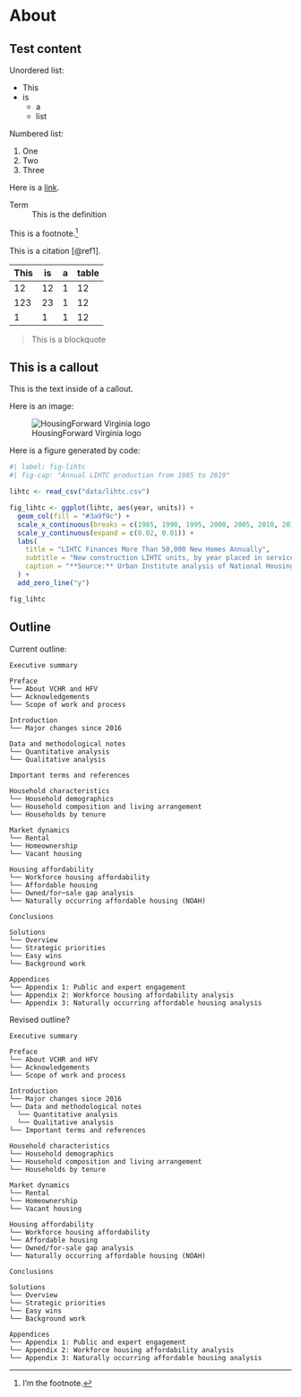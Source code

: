 # About {.unnumbered}

## Test content

Unordered list:

* This
* is
  + a
  + list

Numbered list:

1. One
2. Two
3. Three

Here is a [link](https://www.housingforwardva.org).

Term
: This is the definition

This is a footnote.^[I'm the footnote.]

This is a citation [@ref1].

| This | is | a | table |
|------|----|---|-------|
|   12 | 12 | 1 |   12  |
|  123 | 23 | 1 |   12  |
|    1 |  1 | 1 |   12  |

> This is a blockquote

::: callout-tip
## This is a callout

This is the text inside of a callout.

:::

Here is an image:

![HousingForward Virginia logo](img/hfv_logo.jpg)

Here is a figure generated by code:

```r
#| label: fig-lihtc
#| fig-cap: "Annual LIHTC production from 1985 to 2019"

lihtc <- read_csv("data/lihtc.csv")

fig_lihtc <- ggplot(lihtc, aes(year, units)) +
  geom_col(fill = "#3a9f9c") +
  scale_x_continuous(breaks = c(1985, 1990, 1995, 2000, 2005, 2010, 2015, 2019)) +
  scale_y_continuous(expand = c(0.02, 0.01)) +
  labs(
    title = "LIHTC Finances More Than 50,000 New Homes Annually",
    subtitle = "New construction LIHTC units, by year placed in service, in thousands",
    caption = "**Source:** Urban Institute analysis of National Housing Preservation Database (2023).<br>**Note:** Includes 4 and 9 percent LIHTC."
  ) +
  add_zero_line("y")

fig_lihtc

```

## Outline

Current outline:

```
Executive summary

Preface
└── About VCHR and HFV
└── Acknowledgements
└── Scope of work and process

Introduction
└── Major changes since 2016

Data and methodological notes
└── Quantitative analysis
└── Qualitative analysis

Important terms and references

Household characteristics
└── Household demographics
└── Household composition and living arrangement
└── Households by tenure

Market dynamics
└── Rental
└── Homeownership
└── Vacant housing

Housing affordability
└── Workforce housing affordability
└── Affordable housing
└── Owned/for─sale gap analysis
└── Naturally occurring affordable housing (NOAH)

Conclusions

Solutions
└── Overview
└── Strategic priorities
└── Easy wins
└── Background work

Appendices
└── Appendix 1: Public and expert engagement
└── Appendix 2: Workforce housing affordability analysis
└── Appendix 3: Naturally occurring affordable housing analysis
```

Revised outline?

```
Executive summary

Preface
└── About VCHR and HFV
└── Acknowledgements
└── Scope of work and process

Introduction
└── Major changes since 2016
└── Data and methodological notes
  └── Quantitative analysis
  └── Qualitative analysis
└── Important terms and references

Household characteristics
└── Household demographics
└── Household composition and living arrangement
└── Households by tenure

Market dynamics
└── Rental
└── Homeownership
└── Vacant housing

Housing affordability
└── Workforce housing affordability
└── Affordable housing
└── Owned/for-sale gap analysis
└── Naturally occurring affordable housing (NOAH)

Conclusions

Solutions
└── Overview
└── Strategic priorities
└── Easy wins
└── Background work

Appendices
└── Appendix 1: Public and expert engagement
└── Appendix 2: Workforce housing affordability analysis
└── Appendix 3: Naturally occurring affordable housing analysis
```

